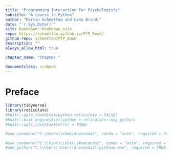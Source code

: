 ```yaml
---
title: "Programming Interaction for Psychologists"
subtitle: "A course in Python"
author: "Martin Schmettow and Lena Brandl"
date: "`r Sys.Date()`"
site: bookdown::bookdown_site
repo: https://schmettow.github.io/PfP_Book/
github-repo: schmettow/PfP_Book
description: ""
always_allow_html: true

chapter_name: "Chapter "

documentclass: scrbook
---
```


# Preface {-}


```r
library(tidyverse)
library(reticulate)
#knitr::opts_chunk$set(python.reticulate = FALSE)
#knitr::knit_engines$set(python = reticulate::eng_python)
#knitr::opts_chunk$set(error = TRUE)

#use_condaenv("C:\Users\schme\Anaconda2", conda = "auto", required = FALSE)

#use_condaenv("C:\\Users\\User\\Anaconda2", conda = "auto", required = FALSE)
#use_python("C:\\Users\\User\\Anaconda2\\pythonw.exe", required = TRUE)
```
